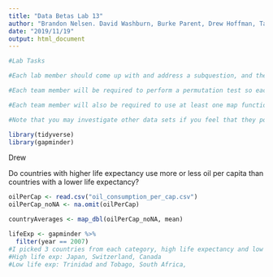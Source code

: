 ```yaml
---
title: "Data Betas Lab 13"
author: "Brandon Nelsen. David Washburn, Burke Parent, Drew Hoffman, Tanner Ball"
date: "2019/11/19"
output: html_document
---
```

```r
#Lab Tasks

#Each lab member should come up with and address a subquestion, and then each team should consolidate the findings and choose a single overall question that is most interesting.

#Each team member will be required to perform a permutation test so each team member should choose a subquestion that lends itself to being analyzed via a permutation test.

#Each team member will also be required to use at least one map function in their analysis from section 21.5 in R for Data Science. This does not have to be the main finding, but can be part of the exploratory analysis.

#Note that you may investigate other data sets if you feel that they pose more interesting questions. As long as you perform the above tasks in your analysis, any data sets from gapminder are okay to explore.
```



```r
library(tidyverse)
library(gapminder)
```

Drew 

Do countries with higher life expectancy use more or less oil per capita than countries with a lower life expectancy?

```r
oilPerCap <- read.csv("oil_consumption_per_cap.csv")
oilPerCap_noNA <- na.omit(oilPerCap)

countryAverages <- map_dbl(oilPerCap_noNA, mean)

lifeExp <- gapminder %>%
  filter(year == 2007)
#I picked 3 countries from each category, high life expectancy and low life expectancy and plotted them against each other
#High life exp: Japan, Switzerland, Canada
#Low life exp: Trinidad and Tobago, South Africa, 
```
